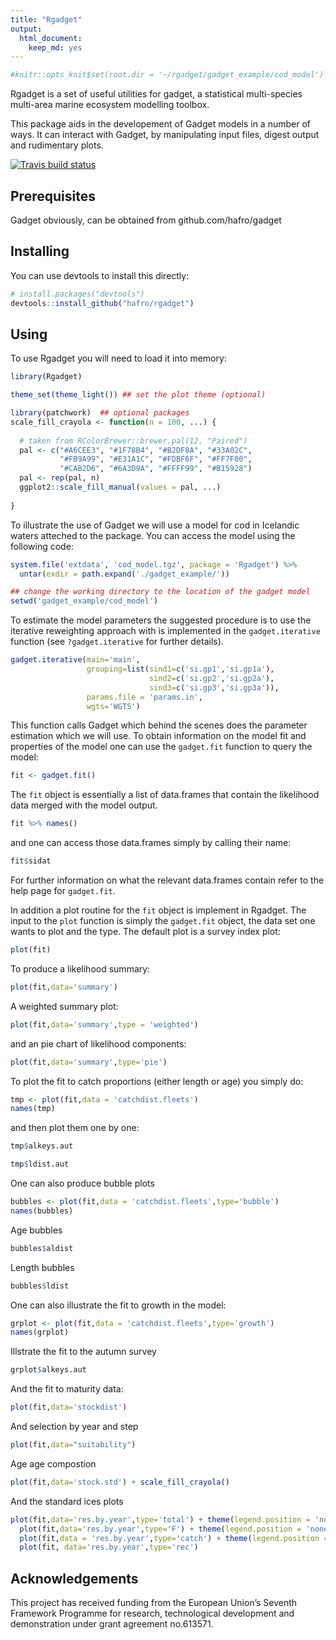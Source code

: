 ```yaml
---
title: "Rgadget"
output: 
  html_document: 
    keep_md: yes
---
```


```r
#knitr::opts_knit$set(root.dir = '~/rgadget/gadget_example/cod_model')  # with something else than `getwd()`
```

Rgadget is a set of useful utilities for gadget, a statistical
multi-species multi-area marine ecosystem modelling toolbox.

This package aids in the developement of Gadget models in a number of
ways. It can interact with Gadget, by manipulating input files, digest
output and rudimentary plots.

[![Travis build status](https://travis-ci.org/Hafro/rgadget.svg?branch=master)](https://travis-ci.org/Hafro/rgadget)

Prerequisites
-------------
Gadget obviously, can be obtained from github.com/hafro/gadget

Installing
----------
You can use devtools to install this directly:

```r
# install.packages("devtools")
devtools::install_github("hafro/rgadget")
```


Using
-----
To use Rgadget you will need to load it into memory:
```r
library(Rgadget)

theme_set(theme_light()) ## set the plot theme (optional)

library(patchwork)  ## optional packages 
scale_fill_crayola <- function(n = 100, ...) {
  
  # taken from RColorBrewer::brewer.pal(12, "Paired")
  pal <- c("#A6CEE3", "#1F78B4", "#B2DF8A", "#33A02C",
           "#FB9A99", "#E31A1C", "#FDBF6F", "#FF7F00",
           "#CAB2D6", "#6A3D9A", "#FFFF99", "#B15928")
  pal <- rep(pal, n)
  ggplot2::scale_fill_manual(values = pal, ...)
  
}
```


To illustrate the use of Gadget we will use a model for cod in Icelandic waters atteched to the package. You can access the model using the following code: 
```r
system.file('extdata', 'cod_model.tgz', package = 'Rgadget') %>% 
  untar(exdir = path.expand('./gadget_example/'))

## change the working directory to the location of the gadget model
setwd('gadget_example/cod_model')

```

To estimate the model parameters the suggested procedure is to use the iterative reweighting approach with is implemented in the `gadget.iterative` function (see `?gadget.iterative` for further details).


```r
gadget.iterative(main='main',
                 grouping=list(sind1=c('si.gp1','si.gp1a'),
                               sind2=c('si.gp2','si.gp2a'),
                               sind3=c('si.gp3','si.gp3a')),
                 params.file = 'params.in',
                 wgts='WGTS')
```

This function calls Gadget which behind the scenes does the parameter estimation which we will use. To obtain information on the model fit and properties of the model one can use the `gadget.fit` function to query the model:

```r
fit <- gadget.fit()
```

The `fit` object is essentially a list of data.frames that contain the likelihood data merged with the model output. 

```r
fit %>% names()
```

and one can access those data.frames simply by calling their name:
```r
fit$sidat
```

For further information on what the relevant data.frames contain refer to the help page for `gadget.fit`. 

In addition a plot routine for the `fit` object is implement in Rgadget. The input to the `plot` function is simply the `gadget.fit` object, the data set one wants to plot and the type. The default plot is a survey index plot:
```r
plot(fit)
```

To produce a likelihood summary:
```r
plot(fit,data='summary')
```

A weighted summary plot:
```r
plot(fit,data='summary',type = 'weighted')
```

and an pie chart of likelihood components:
```r
plot(fit,data='summary',type='pie')
```

To plot the fit to catch proportions (either length or age) you simply do:
```r
tmp <- plot(fit,data = 'catchdist.fleets')
names(tmp)
```

and then plot them one by one:
```r
tmp$alkeys.aut
```
```r
tmp$ldist.aut
```


One can also produce bubble plots
```r
bubbles <- plot(fit,data = 'catchdist.fleets',type='bubble')
names(bubbles)
```

Age bubbles
```r
bubbles$aldist
```

Length bubbles
```r
bubbles$ldist
```

One can also illustrate the fit to growth in the model:
```r
grplot <- plot(fit,data = 'catchdist.fleets',type='growth')
names(grplot)
```
Illstrate the fit to the autumn survey
```r
grplot$alkeys.aut
```

And the fit to maturity data:
```r
plot(fit,data='stockdist')
```

And selection by year and step
```r
plot(fit,data="suitability")

```

Age age compostion
```r
plot(fit,data='stock.std') + scale_fill_crayola()

```


And the standard ices plots
```r
plot(fit,data='res.by.year',type='total') + theme(legend.position = 'none') +
  plot(fit,data='res.by.year',type='F') + theme(legend.position = 'none') +
  plot(fit,data = 'res.by.year',type='catch') + theme(legend.position = 'none') +
  plot(fit, data='res.by.year',type='rec')

```



Acknowledgements
----------------

This project has received funding from the European Union’s Seventh Framework
Programme for research, technological development and demonstration under grant
agreement no.613571.
